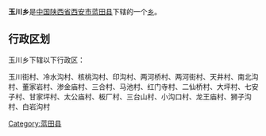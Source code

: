 {{中国乡级行政区
|行政区全称 = 玉川乡
|景观照片文件名 = 
|景观照片描述 = 
|汉语拼音 =
|其他语言 = 
|其他语言名称 = 
|位置图文件名 = 
|位置图描述 = 
|自定义图片=
|上级行政区 = [[陕西省|陕西省]][[西安市|西安市]][[蓝田县|蓝田县]]
|行政区类别 = [[乡级行政区|乡]]
|行政区划代码 = 
|行政区划 = 
|村委会 = 
|居委会 = 
|建置时间 = 
|领导职位 = 
|领导名称 = 
|政府驻地 = 
|毗邻 = 
|地理坐标 = 
|总面积 = 
|总人口 = 
|户籍人口 = 
|户籍人口年份 = 
|常住人口 = 
|常住人口年份 = 
|人口密度 = 
|GDP = 
|邮政编码 = 
|电话区号 = 
|官方网站 = 
|网站名称 = 
}}
'''玉川乡'''是[[中华人民共和国|中国]][[陕西省|陕西省]][[西安市|西安市]][[蓝田县|蓝田县]]下辖的一个[[乡级行政区|乡]]。

== 行政区划 ==
玉川乡下辖以下行政区：

玉川街村、冷水沟村、核桃沟村、印沟村、两河桥村、两河街村、天井村、南北沟村、董家岩村、渗金庙村、三合村、马池村、红门寺村、二仙桥村、大坪村、七安子村、甘家坪村、太公庙村、板厂村、三台山村、小沟口村、龙王庙村、狮子沟村、白岩沟村

{{陕西小作品}}
{{蓝田县行政区划}}

[[Category:蓝田县|Category:蓝田县]]